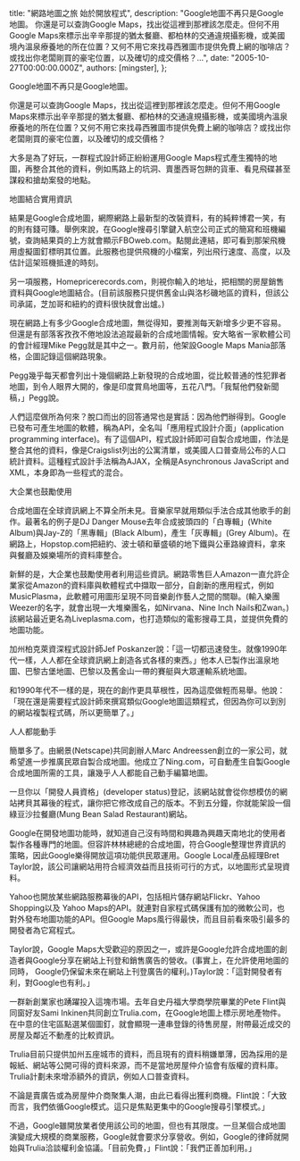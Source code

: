
  title: "網路地圖之旅 始於開放程式",
  description: "Google地圖不再只是Google地圖。 你還是可以查詢Google Maps，找出從這裡到那裡該怎麼走。但何不用Google Maps來標示出辛辛那提的猶太餐廳、都柏林的交通違規攝影機，或美國境內溫泉療養地的所在位置？又何不用它來找尋西雅圖市提供免費上網的咖啡店？或找出你老闆剛買的豪宅位置，以及確切的成交價格？...",
  date: "2005-10-27T00:00:00.000Z",
  authors: [mingster],
};

<p>Google地圖不再只是Google地圖。</p>
<p>你還是可以查詢Google Maps，找出從這裡到那裡該怎麼走。但何不用Google Maps來標示出辛辛那提的猶太餐廳、都柏林的交通違規攝影機，或美國境內溫泉療養地的所在位置？又何不用它來找尋西雅圖市提供免費上網的咖啡店？或找出你老闆剛買的豪宅位置，以及確切的成交價格？</p>
<p>大多是為了好玩，一群程式設計師正紛紛運用Google Maps程式產生獨特的地圖，再整合其他的資料，例如馬路上的坑洞、賣墨西哥包餅的貨車、看見飛碟甚至謀殺和搶劫案發的地點。</p>
<p>地圖結合實用資訊</p>
<p>結果是Google合成地圖，網際網路上最新型的改裝資料，有的純粹博君一笑，有的則有錢可賺。舉例來說，在Google搜尋引擎鍵入航空公司正式的簡寫和班機編號，查詢結果頁的上方就會顯示FBOweb.com。點閱此連結，即可看到那架飛機用虛擬圖釘標明其位置。此服務也提供飛機的小檔案，列出飛行速度、高度，以及估計這架班機抵達的時刻。</p>
<p>另一項服務，Homepricerecords.com，則視你輸入的地址，把相關的房屋銷售資料與Google地圖結合。(目前該服務只提供舊金山與洛杉磯地區的資料，但該公司承諾，芝加哥和紐約的資料很快就會出爐。)</p>
<p>現在網路上有多少Google合成地圖，無從得知，要推測每天新增多少更不容易。但還是有部落客孜孜不倦地設法追蹤最新的合成地圖情報。安大略省一家軟體公司的會計經理Mike Pegg就是其中之一。數月前，他架設Google Maps Mania部落格，企圖記錄這個網路現象。</p>
<p>Pegg幾乎每天都會列出十幾個網路上新發現的合成地圖，從比較普通的性犯罪者地圖，到令人眼界大開的，像是印度賞鳥地圖等，五花八門。「我幫他們發新聞稿，」Pegg說。</p>
<p>人們這麼做所為何來？脫口而出的回答通常也是實話：因為他們辦得到。Google已發布可產生地圖的軟體，稱為API，全名叫「應用程式設計介面」(application programming interface)。有了這個API，程式設計師即可自製合成地圖，作法是整合其他的資料，像是Craigslist列出的公寓清單，或美國人口普查局公布的人口統計資料。這種程式設計手法稱為AJAX，全稱是Asynchronous JavaScript and XML，本身即為一些程式的混合。</p>
<p>大企業也鼓勵使用</p>
<p>合成地圖在全球資訊網上不算全所未見。音樂家早就用類似手法合成其他歌手的創作。最著名的例子是DJ Danger Mouse去年合成披頭四的「白專輯」(White Album)與Jay-Z的「黑專輯」(Black Album)，產生「灰專輯」(Grey Album)。在網路上，Hopstop.com把紐約、波士頓和華盛頓的地下鐵與公車路線資料，拿來與餐廳及娛樂場所的資料庫整合。</p>
<p>新鮮的是，大企業也鼓勵使用者利用這些資訊。網路零售巨人Amazon一直允許企業家從Amazon的資料庫與軟體程式中擷取一部分，自創新的應用程式，例如MusicPlasma，此軟體可用圖形呈現不同音樂創作藝人之間的關聯。(輸入樂團Weezer的名字，就會出現一大堆樂團名，如Nirvana、Nine Inch Nails和Zwan。)該網站最近更名為Liveplasma.com，也打造類似的電影搜尋工具，並提供免費的地圖功能。</p>
<p>加州柏克萊資深程式設計師Jef Poskanzer說：「這一切都迅速發生。就像1990年代一樣，人人都在全球資訊網上創造各式各樣的東西。」他本人已製作出溫泉地圖、巴黎古堡地圖、巴黎以及舊金山一帶的賽艇與大眾運輸系統地圖。</p>
<p>和1990年代不一樣的是，現在的創作更具草根性，因為這麼做輕而易舉。他說：「現在還是需要程式設計師來撰寫類似Google地圖這類程式，但因為你可以到別的網站複製程式碼，所以更簡單了。」</p>
<p>人人都能動手</p>
<p>簡單多了。由網景(Netscape)共同創辦人Marc Andreessen創立的一家公司，就希望進一步推廣民眾自製合成地圖。他成立了Ning.com，可自動產生自製Google合成地圖所需的工具，讓幾乎人人都能自己動手編纂地圖。</p>
<p>一旦你以「開發人員資格」(developer status)登記，該網站就會從你想模仿的網站拷貝其幕後的程式，讓你把它修改成自己的版本。不到五分鐘，你就能架設一個綠豆沙拉餐廳(Mung Bean Salad Restaurant)網站。</p>
<p>Google在開發地圖功能時，就知道自己沒有時間和興趣為興趣天南地北的使用者製作各種專門的地圖。但容許林林總總的合成地圖，符合Google整理世界資訊的策略，因此Google樂得開放這項功能供民眾運用。Google Local產品經理Bret Taylor說，該公司讓網站用符合經濟效益而且技術可行的方式，以地圖形式呈現資料。</p>
<p>Yahoo也開放某些網路服務幕後的API，包括相片儲存網站Flickr、Yahoo Shopping以及 Yahoo Maps的API。就連對自家程式碼保護有加的微軟公司，也對外發布地圖功能的API。但Google Maps風行得最快，而且目前看來吸引最多的開發者為它寫程式。</p>
<p>Taylor說，Google Maps大受歡迎的原因之一，或許是Google允許合成地圖的創造者與Google分享在網站上刊登和銷售廣告的營收。(事實上，在允許使用地圖的同時， Google仍保留未來在網站上刊登廣告的權利。)Taylor說：「這對開發者有利，對Google也有利。」</p>
<p>一群新創業家也踴躍投入這塊市場。去年自史丹福大學商學院畢業的Pete Flint與同窗好友Sami Inkinen共同創立Trulia.com，在Google地圖上標示房地產物件。在中意的住宅區點選某個圖釘，就會顯現一連串登錄的待售房屋，附帶最近成交的房屋及鄰近不動產的比較資訊。</p>
<p>Trulia目前只提供加州五座城市的資料，而且現有的資料稍嫌單薄，因為採用的是報紙、網站等公開可得的資料來源，而不是當地房屋仲介協會有版權的資料庫。Trulia計劃未來增添額外的資訊，例如人口普查資料。</p>
<p>不論是賣廣告或為房屋仲介商聚集人潮，由此已看得出獲利商機。Flint說：「大致而言，我們依循Google模式。這只是焦點更集中的Google搜尋引擎模式。」</p>
<p>不過，Google雖開放業者使用該公司的地圖，但也有其限度。一旦某個合成地圖演變成大規模的商業服務，Google就會要求分享營收。例如，Google的律師就開始與Trulia洽談權利金協議。「目前免費，」Flint說：「我們正善加利用。」</p>
